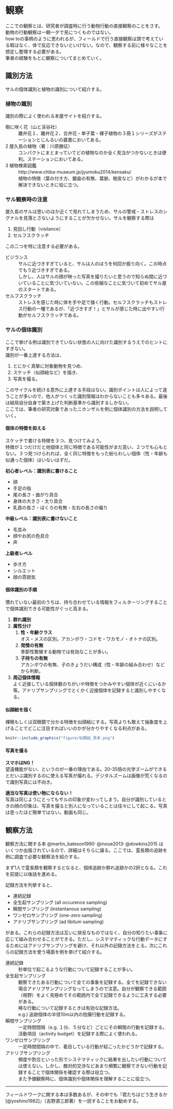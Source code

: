 # 観察
ここでの観察とは、研究者が調査時に行う動物行動の直接観察のことをさす。<br>
動物の行動観察は一朝一夕で見につくものではない。<br>
how toの事柄のように思われるが、フィールドで行う直接観察は頭で考えている暇はなく、体で反応できないといけない。なので、観察する前に様々なことを想定し整理する必要がある。<br>
筆者の経験をもとに観察についてまとめていく。

## 識別方法
サルの個体識別と植物の識別について紹介する。

### 植物の識別
識別の際によく使われる本屋サイトを紹介する。

樹に咲く花（山と渓谷社） 
: 離弁花１、離弁花２、合弁花・単子葉・裸子植物の３冊１シリーズがステーションとじんるいの蔵書においてある。<br>

2 屋久島の植物（著：川原勝征）
: コンパクトにまとまっていてどの植物なのか全く見当がつかないときは便利。ステーションにおいてある。<br>

3 植物検索図鑑
: http://www.chiba-museum.jp/jyumoku2014/kensaku/　<br>
植物の特徴（葉の付き方、鋸歯の有無、葉脈、樹皮など）がわかるが本で解決できないときに役に立つ。

### サル観察時の注意
屋久島のサルは思いのほか近くで見れてしまうため、サルの警戒・ストレスのシグナルを見落とさないようにすることが欠かせない。サルを観察する際は

1. 見回し行動（visilance）
2. セルフスクラッチ

この二つを特に注意する必要がある。<br>

ビジランス
: サルに近づきすぎていると、サルは人のほうを何回か振り向く。この時点でもう近づきすぎである。<br>
しかし、人はサルの顔が映った写真を撮りたいと思うので知らぬ間に近づいていることに気づいていない。この些細なことに気づいて初めてサル屋のスタートである。

セルフスクラッチ
: ストレスを感じた時に体を手や足で掻く行動。セルフスクラッチもストレス行動の一種であるが、「近づきすぎ！」とサルが感じた時に出やすい行動がセルフスクラッチである。


### サルの個体識別
ここで挙げる例は識別できていない状態の人に向けた識別するうえでのヒントにすぎない。<br>
識別が一番上達する方法は、<br>

1. とにかく真摯に対象動物を見つめ、
1. スケッチ（似顔絵など）を描き、
1. 写真を撮る。<br>

このサイクルを続ける意外に上達する手段はない。識別ポイントは人によって違うことが多いので、他人がつくった識別情報はわからないことも多々ある。最後は結局自分自身で築き上げた判断基準から識別するしかない。<br>
ここでは、筆者の研究対象であったニホンザルを例に個体識別の方法を説明していく。

#### 個体の特徴を抑える
スケッチで書ける特徴を３つ、見つけてみよう。<br>
特徴が１つだけだと他個体と同じ特徴である可能性がまだ高い、２つでも心もとない。３つ見つけられれば、全く同じ特徴をもった紛らわしい個体（性・年齢も似通った個体）はいないはずだ。

**初心者レベル：識別表に書けること**

- 顔
- 手足の指
- 尾の長さ・曲がり具合
- 身体の大きさ・太り具合
- 乳首の長さ・ほくろの有無・左右の長さの偏り

**中級レベル：識別表に書けないこと**

- 毛並み
- 顔やお尻の色具合
- 声

**上級者レベル**

- 歩き方
- シルエット
- 顔の雰囲気


#### 個体識別の手順
慣れていない最初のうちは、持ち合わせている情報をフィルターリングすることで個体識別できる可能性がぐっと高まる。

1. **群れ識別**
1. **属性分け**
   1. **性・年齢クラス**<br>
  オス・メスの区別。アカンボウ・コドモ・ワカモノ・オトナの区別。
   1. **発情の有無**<br>
  季節性繁殖する動物では有効なことが多い。
   1. **子持ちの有無**<br>
  アカンボウの有無、子のきょうだい構成（性・年齢の組み合わせ）などから判断。
  
1. **周辺個体情報**<br>
よく近接している個体数のちがいや特徴をつかみやすい個体が近くにいるか等。アドリブサンプリングでとくかく近接個体を記録すると識別しやすくなる。


#### 似顔絵を描く
裸眼もしくは双眼鏡で分かる特徴を似顔絵にする。写真よりも敢えて抽象度を上げることでどこに注目すればいいのかが分かりやすくなる利点がある。
```r
knitr::include_graphics("figure/似顔絵_見本.png")
```


#### 写真を撮る
**スマホはNG！**<br>
望遠機能がない、というのが一番の理由である。20-35倍の光学ズームができるとだいぶ識別するのに使える写真が撮れる。デジタルズームは画像が荒くなるので識別写真には不向き。

**適当な写真は使い物にならない！**<br>
写真は同じようにとってもサルの印象が変わってしまう。自分が識別しているときの顔の印象は、写真を撮ると別人になっていることは往々にして起こる。写真は思ったほど簡単ではない。動画も同じ。


## 観察方法
観察方法に関する本 @martin_bateson1990^,^ @inoue2013^,^ @dowkins2015 はいくつか出版されているので、詳細はそちらに譲る。ここでは、霊長類の追跡を例に調査で必要な観察法を紹介する。

まず1人で霊長類を観察するとなると、個体追跡か群れ追跡かの2択となる。これを前提に以後話を進める。

記録方法を列挙すると、

- 連続記録
- 全生起サンプリング (all occurence sampling)
- 瞬間サンプリング (instantanous sampling)
- ワンゼロサンプリング (one-zero sampling)
- アドリブサンプリング (ad libitum sampling)

がある。これらの記録方法は互いに排反なものではなく、自分の知りたい事象に応じて組み合わせることができる。ただし、システマティックな行動データにするためにはアドリブサンプリングを避け、それ以外の記録方法をとる。次にこれらの記録方法を使う場面を例を挙げて紹介する。

連続記録
: 秒単位で起こるような行動について記録することが多い。

全生起サンプリング
: 観察できたある行動について全ての事象を記録する。全てを記録できない場合アドリブサンプリングなってしまうので注意。自分が観察できる範囲（視野）をよく見極めてその範囲内で全て記録できるように工夫する必要がある。<br>
稀な行動について記録するときは有効な記録方法。<br>
e.g.) 追跡個体の半径10m以内の抱擁行動を記録する。

瞬間サンプリング
: 一定時間間隔（e.g. １分、５分など）ごとにその瞬間の行動を記録する。活動項目（activity budget）を記録する際によく使われる。

ワンゼロサンプリング
: 一定時間間隔の中で、着目している行動が起こったかどうかで記録する。

アドリブサンプリング
: 頻度や割合といった形でシステマティックに結果を出したい行動については使えない。しかし、敵対的交渉などあまり頻繁に観察できない行動を記録することで個体関係を確認する際は役立つ。<br>
また予備観察時に、個体識別や個体関係を理解することに役立つ。

---

フィールドワークに関する本は多数あるが、その中でも『君たちはどう生きるか[@yoshino1982]』（吉野源三郎著）を一読することをお勧めする。
